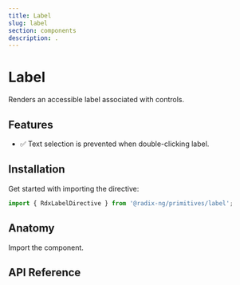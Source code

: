 ```yaml
---
title: Label
slug: label
section: components
description: .
---
```


# Label

<Description>Renders an accessible label associated with controls.</Description>

<ComponentPreview client:load name="label" file="label-demo" />

## Features

- ✅ Text selection is prevented when double-clicking label.

## Installation

Get started with importing the directive:

```typescript
import { RdxLabelDirective } from '@radix-ng/primitives/label';
```

## Anatomy

Import the component.

## API Reference



